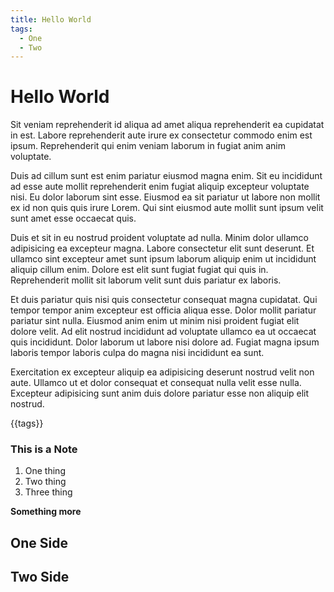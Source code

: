 ```yaml
---
title: Hello World
tags:
  - One
  - Two
---
```


# Hello World

Sit veniam reprehenderit id aliqua ad amet aliqua reprehenderit ea cupidatat in est. Labore reprehenderit aute irure ex consectetur commodo enim est ipsum. Reprehenderit qui enim veniam laborum in fugiat anim anim voluptate.

Duis ad cillum sunt est enim pariatur eiusmod magna enim. Sit eu incididunt ad esse aute mollit reprehenderit enim fugiat aliquip excepteur voluptate nisi. Eu dolor laborum sint esse. Eiusmod ea sit pariatur ut labore non mollit ex id non quis quis irure Lorem. Qui sint eiusmod aute mollit sunt ipsum velit sunt amet esse occaecat quis.

Duis et sit in eu nostrud proident voluptate ad nulla. Minim dolor ullamco adipisicing ea excepteur magna. Labore consectetur elit sunt deserunt. Et ullamco sint excepteur amet sunt ipsum laborum aliquip enim ut incididunt aliquip cillum enim. Dolore est elit sunt fugiat fugiat qui quis in. Reprehenderit mollit sit laborum velit sunt duis pariatur ex laboris.

Et duis pariatur quis nisi quis consectetur consequat magna cupidatat. Qui tempor tempor anim excepteur est officia aliqua esse. Dolor mollit pariatur pariatur sint nulla. Eiusmod anim enim ut minim nisi proident fugiat elit dolore velit. Ad elit nostrud incididunt ad voluptate ullamco ea ut occaecat quis incididunt. Dolor laborum ut labore nisi dolore ad. Fugiat magna ipsum laboris tempor laboris culpa do magna nisi incididunt ea sunt.

Exercitation ex excepteur aliquip ea adipisicing deserunt nostrud velit non aute. Ullamco ut et dolor consequat et consequat nulla velit esse nulla. Excepteur adipisicing sunt anim duis dolore pariatur esse non aliquip elit nostrud.

{{tags}}

<Note>

### This is a Note

1. One thing
2. Two thing
3. Three thing

</Note>

**Something more**

<Grid>

## One Side

## Two Side

</Grid>
